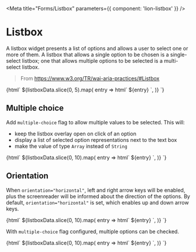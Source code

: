 
<Meta title="Forms/Listbox" parameters={{ component: 'lion-listbox' }} />

# Listbox

A listbox widget presents a list of options and allows a user to select one or more of them. A listbox that allows a single option to be chosen is a single-select listbox; one that allows multiple options to be selected is a multi-select listbox.

> From https://www.w3.org/TR/wai-aria-practices/#Listbox

<Preview>
  <Story name="Listbox">
    {html`
      <lion-listbox name="listbox" label="Default">
        ${listboxData.slice(0, 5).map(
          entry => html`
            <lion-option value="${entry}">${entry}</lion-option>
          `,
        )}
      </lion-listbox>
    `}
  </Story>
</Preview>

## Multiple choice

Add `multiple-choice` flag to allow multiple values to be selected.
This will:

- keep the listbox overlay open on click of an option
- display a list of selected option representations next to the text box
- make the value of type `Array` instead of `String`

<Preview>
  <Story name="Multiple choice">
    {html`
      <lion-listbox name="combo" label="Multiple" multiple-choice>
        ${listboxData.slice(0, 10).map(
          entry => html`
            <lion-option value="${entry}">${entry}</lion-option>
          `,
        )}
      </lion-listbox>
    `}
  </Story>
</Preview>

## Orientation

When `orientation="horizontal"`, left and right arrow keys will be enabled, plus the screenreader
will be informed about the direction of the options.
By default, `orientation="horizontal"` is set, which enables up and down arrow keys.

<Preview>
  <Story name="Orientation">
    {html`
      <lion-listbox name="combo" label="Orientation horizontal" orientation="horizontal">
        ${listboxData.slice(0, 10).map(
          entry => html`
            <lion-option value="${entry}" style="display:inline-block;">${entry}</lion-option>
          `,
        )}
      </lion-listbox>
    `}
  </Story>
</Preview>

With `multiple-choice` flag configured, multiple options can be checked.

<Preview>
  <Story name="Orientation horizontal multiple">
    {html`
      <lion-listbox
        name="combo"
        label="Orientation horizontal multiple"
        orientation="horizontal"
        multiple-choice
      >
        ${listboxData.slice(0, 10).map(
          entry => html`
            <lion-option value="${entry}" style="display:inline-block;">${entry}</lion-option>
          `,
        )}
      </lion-listbox>
    `}
  </Story>
</Preview>
